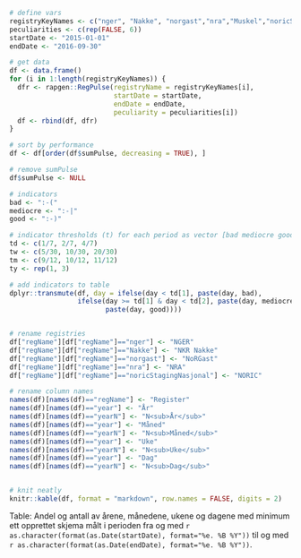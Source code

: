 ```r
# define vars
registryKeyNames <- c("nger", "Nakke", "norgast","nra","Muskel","noricStagingNasjonal")
peculiarities <- c(rep(FALSE, 6))
startDate <- "2015-01-01"
endDate <- "2016-09-30"

# get data
df <- data.frame()
for (i in 1:length(registryKeyNames)) {
  dfr <- rapgen::RegPulse(registryName = registryKeyNames[i],
                          startDate = startDate,
                          endDate = endDate,
                          peculiarity = peculiarities[i])
  df <- rbind(df, dfr)
}

# sort by performance
df <- df[order(df$sumPulse, decreasing = TRUE), ]

# remove sumPulse
df$sumPulse <- NULL

# indicators
bad <- ":-("
mediocre <- ":-|"
good <- ":-)"

# indicator thresholds (t) for each period as vector [bad mediocre good]
td <- c(1/7, 2/7, 4/7)
tw <- c(5/30, 10/30, 20/30)
tm <- c(9/12, 10/12, 11/12)
ty <- rep(1, 3)

# add indicators to table
dplyr::transmute(df, day = ifelse(day < td[1], paste(day, bad),
                 ifelse(day >= td[1] & day < td[2], paste(day, mediocre),
                        paste(day, good))))


# rename registries
df["regName"][df["regName"]=="nger"] <- "NGER"
df["regName"][df["regName"]=="Nakke"] <- "NKR Nakke"
df["regName"][df["regName"]=="norgast"] <- "NoRGast"
df["regName"][df["regName"]=="nra"] <- "NRA"
df["regName"][df["regName"]=="noricStagingNasjonal"] <- "NORIC"

# rename column names
names(df)[names(df)=="regName"] <- "Register"
names(df)[names(df)=="year"] <- "År"
names(df)[names(df)=="yearN"] <- "N<sub>År</sub>"
names(df)[names(df)=="year"] <- "Måned"
names(df)[names(df)=="yearN"] <- "N<sub>Måned</sub>"
names(df)[names(df)=="year"] <- "Uke"
names(df)[names(df)=="yearN"] <- "N<sub>Uke</sub>"
names(df)[names(df)=="year"] <- "Dag"
names(df)[names(df)=="yearN"] <- "N<sub>Dag</sub>"


# knit neatly
knitr::kable(df, format = "markdown", row.names = FALSE, digits = 2)
```
Table: Andel og antall av årene, månedene, ukene og dagene med minimum ett opprettet skjema målt i perioden fra og med `r as.character(format(as.Date(startDate), format="%e. %B %Y"))` til og med `r as.character(format(as.Date(endDate), format="%e. %B %Y"))`.
